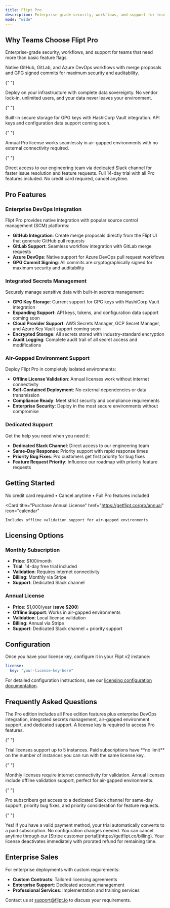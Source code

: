 ```yaml
---
title: Flipt Pro
description: Enterprise-grade security, workflows, and support for teams.
mode: "wide"
---
```


<Snippet file="v2-pro.mdx" />

## Why Teams Choose Flipt Pro

Enterprise-grade security, workflows, and support
for teams that need more than basic feature flags.

<CardGroup cols={2}>
  <Card title="Enterprise DevOps Integration" icon="link">
    Native GitHub, GitLab, and Azure DevOps workflows with merge proposals and
    GPG signed commits for maximum security and auditability.
  </Card>

{" "}

<Card title="Self-Hosted Control" icon="server">
  Deploy on your infrastructure with complete data sovereignty. No vendor
  lock-in, unlimited users, and your data never leaves your environment.
</Card>

{" "}

<Card title="Integrated Secrets Management" icon="key">
  Built-in secure storage for GPG keys with HashiCorp Vault integration. API
  keys and configuration data support coming soon.
</Card>

{" "}

<Card title="Air-Gapped Environment Support" icon="shield">
  Annual Pro license works seamlessly in air-gapped environments with no
  external connectivity required.
</Card>

{" "}

<Card title="Dedicated Support Channel" icon="headset">
  Direct access to our engineering team via dedicated Slack channel for faster
  issue resolution and feature requests.
</Card>

  <Card title="Zero-Risk Trial" icon="clock">
    Full 14-day trial with all Pro features included. No credit card required,
    cancel anytime.
  </Card>
</CardGroup>

## Pro Features

### Enterprise DevOps Integration

Flipt Pro provides native integration with popular source control management (SCM) platforms:

- **GitHub Integration**: Create merge proposals directly from the Flipt UI that generate GitHub pull requests
- **GitLab Support**: Seamless workflow integration with GitLab merge requests
- **Azure DevOps**: Native support for Azure DevOps pull request workflows
- **GPG Commit Signing**: All commits are cryptographically signed for maximum security and auditability

### Integrated Secrets Management

Securely manage sensitive data with built-in secrets management:

- **GPG Key Storage**: Current support for GPG keys with HashiCorp Vault integration
- **Expanding Support**: API keys, tokens, and configuration data support coming soon
- **Cloud Provider Support**: AWS Secrets Manager, GCP Secret Manager, and Azure Key Vault support coming soon
- **Encrypted Storage**: All secrets stored with industry-standard encryption
- **Audit Logging**: Complete audit trail of all secret access and modifications

### Air-Gapped Environment Support

Deploy Flipt Pro in completely isolated environments:

- **Offline License Validation**: Annual licenses work without internet connectivity
- **Self-Contained Deployment**: No external dependencies or data transmission
- **Compliance Ready**: Meet strict security and compliance requirements
- **Enterprise Security**: Deploy in the most secure environments without compromise

### Dedicated Support

Get the help you need when you need it:

- **Dedicated Slack Channel**: Direct access to our engineering team
- **Same-Day Response**: Priority support with rapid response times
- **Priority Bug Fixes**: Pro customers get first priority for bug fixes
- **Feature Request Priority**: Influence our roadmap with priority feature requests

## Getting Started

<CardGroup cols={2}>
  <Card
    title="Start Your 14-Day Pro Trial"
    href="https://getflipt.co/pro/monthly"
    icon="play"
  >
    No credit card required • Cancel anytime • Full Pro features included
  </Card>

  <Card
    title="Purchase Annual License"
    href="<https://getflipt.co/pro/annual>"
    icon="calendar"
  >
    Includes offline validation support for air-gapped environments
  </Card>
</CardGroup>

## Licensing Options

### Monthly Subscription

- **Price**: \$100/month
- **Trial**: 14-day free trial included
- **Validation**: Requires internet connectivity
- **Billing**: Monthly via Stripe
- **Support**: Dedicated Slack channel

### Annual License

- **Price**: \$1,000/year (**save $200**)
- **Offline Support**: Works in air-gapped environments
- **Validation**: Local license validation
- **Billing**: Annual via Stripe
- **Support**: Dedicated Slack channel + priority support

## Configuration

Once you have your license key, configure it in your Flipt v2 instance:

```yaml
license:
  key: "your-license-key-here"
```

For detailed configuration instructions, see our [licensing configuration documentation](/v2/configuration/licensing).

## Frequently Asked Questions

<AccordionGroup>
  <Accordion title="What is the difference between Free and Pro editions?">
    The Pro edition includes all Free edition features plus enterprise DevOps
    integration, integrated secrets management, air-gapped environment support,
    and dedicated support. A license key is required to access Pro features.
  </Accordion>

{" "}

<Accordion title="How many instances can I run with one license?">
  Trial licenses support up to 5 instances. Paid subscriptions have **no limit**
  on the number of instances you can run with the same license key.
</Accordion>

{" "}

<Accordion title="Do I need internet connectivity for Pro features?">
  Monthly licenses require internet connectivity for validation. Annual licenses
  include offline validation support, perfect for air-gapped environments.
</Accordion>

{" "}

<Accordion title="What support do I get with Pro?">
  Pro subscribers get access to a dedicated Slack channel for same-day support,
  priority bug fixes, and priority consideration for feature requests.
</Accordion>

{" "}

<Accordion title="Can I upgrade from trial to paid without changing configuration?">
  Yes! If you have a valid payment method, your trial automatically converts to
  a paid subscription. No configuration changes needed.
</Accordion>

  <Accordion title="How do I cancel my subscription?">
    You can cancel anytime through our [Stripe customer portal](https://getflipt.co/billing).
    Your license deactivates immediately with prorated refund for remaining time.
  </Accordion>
</AccordionGroup>

## Enterprise Sales

For enterprise deployments with custom requirements:

- **Custom Contracts**: Tailored licensing agreements
- **Enterprise Support**: Dedicated account management
- **Professional Services**: Implementation and training services

Contact us at [support@flipt.io](mailto:support@flipt.io) to discuss your requirements.
